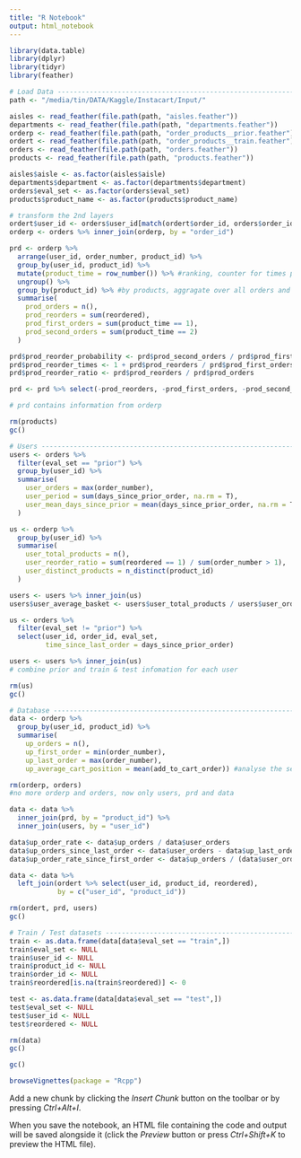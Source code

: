 ```yaml
---
title: "R Notebook"
output: html_notebook
---
```


```r
library(data.table)
library(dplyr)
library(tidyr)
library(feather)

# Load Data ---------------------------------------------------------------
path <- "/media/tin/DATA/Kaggle/Instacart/Input/"

aisles <- read_feather(file.path(path, "aisles.feather"))
departments <- read_feather(file.path(path, "departments.feather"))
orderp <- read_feather(file.path(path, "order_products__prior.feather"))
ordert <- read_feather(file.path(path, "order_products__train.feather"))
orders <- read_feather(file.path(path, "orders.feather"))
products <- read_feather(file.path(path, "products.feather"))

aisles$aisle <- as.factor(aisles$aisle)
departments$department <- as.factor(departments$department)
orders$eval_set <- as.factor(orders$eval_set)
products$product_name <- as.factor(products$product_name)
```

```r
# transform the 2nd layers
ordert$user_id <- orders$user_id[match(ordert$order_id, orders$order_id)]
orderp <- orders %>% inner_join(orderp, by = "order_id")
```

```r
prd <- orderp %>%
  arrange(user_id, order_number, product_id) %>%
  group_by(user_id, product_id) %>%
  mutate(product_time = row_number()) %>% #ranking, counter for times purchased; go with previous group_by
  ungroup() %>%
  group_by(product_id) %>% #by products, aggragate over all orders and all customers
  summarise(
    prod_orders = n(),
    prod_reorders = sum(reordered),
    prod_first_orders = sum(product_time == 1),
    prod_second_orders = sum(product_time == 2)
  )

prd$prod_reorder_probability <- prd$prod_second_orders / prd$prod_first_orders
prd$prod_reorder_times <- 1 + prd$prod_reorders / prd$prod_first_orders
prd$prod_reorder_ratio <- prd$prod_reorders / prd$prod_orders

prd <- prd %>% select(-prod_reorders, -prod_first_orders, -prod_second_orders)

# prd contains information from orderp

rm(products)
gc()
```

```r
# Users -------------------------------------------------------------------
users <- orders %>%
  filter(eval_set == "prior") %>%
  group_by(user_id) %>%
  summarise(
    user_orders = max(order_number),
    user_period = sum(days_since_prior_order, na.rm = T),
    user_mean_days_since_prior = mean(days_since_prior_order, na.rm = T)
  )

us <- orderp %>%
  group_by(user_id) %>%
  summarise(
    user_total_products = n(),
    user_reorder_ratio = sum(reordered == 1) / sum(order_number > 1),
    user_distinct_products = n_distinct(product_id)
  )

users <- users %>% inner_join(us)
users$user_average_basket <- users$user_total_products / users$user_orders

us <- orders %>%
  filter(eval_set != "prior") %>%
  select(user_id, order_id, eval_set,
         time_since_last_order = days_since_prior_order)

users <- users %>% inner_join(us)
# combine prior and train & test infomation for each user

rm(us)
gc()
```
```r
# Database ----------------------------------------------------------------
data <- orderp %>%
  group_by(user_id, product_id) %>% 
  summarise(
    up_orders = n(),
    up_first_order = min(order_number),
    up_last_order = max(order_number),
    up_average_cart_position = mean(add_to_cart_order)) #analyse the sequence of purchased product

rm(orderp, orders)
#no more orderp and orders, now only users, prd and data

```

```r
data <- data %>% 
  inner_join(prd, by = "product_id") %>%
  inner_join(users, by = "user_id")
```
```r
data$up_order_rate <- data$up_orders / data$user_orders
data$up_orders_since_last_order <- data$user_orders - data$up_last_order
data$up_order_rate_since_first_order <- data$up_orders / (data$user_orders - data$up_first_order + 1)

```

```r


data <- data %>% 
  left_join(ordert %>% select(user_id, product_id, reordered), 
            by = c("user_id", "product_id"))

rm(ordert, prd, users)
gc()
```
```r
# Train / Test datasets ---------------------------------------------------
train <- as.data.frame(data[data$eval_set == "train",])
train$eval_set <- NULL
train$user_id <- NULL
train$product_id <- NULL
train$order_id <- NULL
train$reordered[is.na(train$reordered)] <- 0
```

```r
test <- as.data.frame(data[data$eval_set == "test",])
test$eval_set <- NULL
test$user_id <- NULL
test$reordered <- NULL

rm(data)
gc()
```
```r
gc()
```

```r
browseVignettes(package = "Rcpp")
```



Add a new chunk by clicking the *Insert Chunk* button on the toolbar or by pressing *Ctrl+Alt+I*.

When you save the notebook, an HTML file containing the code and output will be saved alongside it (click the *Preview* button or press *Ctrl+Shift+K* to preview the HTML file).
